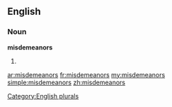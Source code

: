 ==English==

===Noun===
'''misdemeanors'''

# {{plural of|[[misdemeanor]]}}

[[Category:English plurals]]

[[ar:misdemeanors]]
[[fr:misdemeanors]]
[[my:misdemeanors]]
[[simple:misdemeanors]]
[[zh:misdemeanors]]
